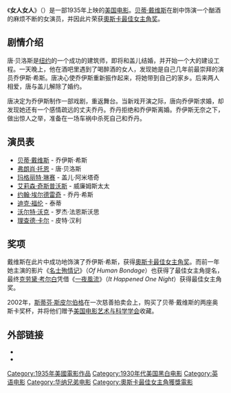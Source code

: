 {{Otheruses|subject=1935年上映的美國電影|other=其他同名作品|女人女人}}
{{Infobox Film
| name = 女人女人
| original_name = {{lang|en|''Dangerous''}}
| image = Dangerous movie.jpg
| caption =
| director = [[阿尔佛雷德·E·格林|阿尔佛雷德·E·格林]]
| producer =
| writer = 莱尔德·多伊尔
| narrator =
| starring = [[贝蒂·戴维斯|贝蒂·戴维斯]]<br />[[弗朗肖·托恩|弗朗肖·托恩]]<br />[[玛格丽特·琳赛|玛格丽特·琳赛]]
| music =
| cinematography = [[厄奈斯特·霍尔|厄奈斯特·霍尔]]
| editing = [[托马斯·理查兹|托马斯·理查兹]]
| distributor = [[华纳兄弟|华纳兄弟]]
| released = {{flagicon|United States}} 1935年12月25日
| runtime = 79分钟
| country = {{USA}}
| language = [[英语|英语]]
| budget =
| preceded_by =
| followed_by =
| website =
| amg_id = 1:12143
| imdb_id = 0026261
}}
《'''女人女人'''》（{{lang-en|''Dangerous''}}）是一部1935年上映的[[美国|美国]][[电影|电影]]。[[贝蒂·戴维斯|贝蒂·戴维斯]]在剧中饰演一个酗酒的麻烦不断的女演员，并因此片荣获[[奧斯卡最佳女主角奖|奧斯卡最佳女主角奖]]。

==剧情介绍==

唐·贝洛斯是[[纽约|纽约]]的一个成功的建筑师，即将和盖儿结婚，并开始一个大的建设工程。一天晚上，他在酒吧里遇到了喝醉酒的女人，发现她是自己几年前最崇拜的演员乔伊斯·希斯。唐决心使乔伊斯重新振作起来，将她带到自己的家乡。后来两人相爱，唐与盖儿解除了婚约。

唐决定为乔伊斯制作一部戏剧，重返舞台。当新戏开演之际，唐向乔伊斯求婚，却发现她还有一个感情疏远的丈夫乔丹。乔丹拒绝和乔伊斯离婚。乔伊斯无奈之下，做出惊人之举，准备在一场车祸中杀死自己和乔丹。

==演员表==
* [[贝蒂·戴维斯|贝蒂·戴维斯]] - 乔伊斯·希斯
* [[弗朗肖·托恩|弗朗肖·托恩]]  - 唐·贝洛斯
* [[玛格丽特·琳赛|玛格丽特·琳赛]] - 盖儿·阿米塔奇
* [[艾莉森·奇斯普沃斯|艾莉森·奇斯普沃斯]] - 威廉姆斯太太
* [[约翰·埃尔德雷奇|约翰·埃尔德雷奇]] - 乔丹·希斯
* [[迪克·福伦|迪克·福伦]] - 泰蒂
* [[沃尔特·沃克|沃尔特·沃克]] - 罗杰·法恩斯沃思
* [[理查德·卡尔|理查德·卡尔]] - 皮特·汉利

==奖项==
戴维斯在此片中成功地饰演了乔伊斯·希斯，获得[[奧斯卡最佳女主角奖|奧斯卡最佳女主角奖]]。而前一年她主演的影片《[[名士殉情记|名士殉情记]]》（''Of Human Bondage''）也获得了最佳女主角提名，最终[[克劳黛·考尔白|克劳黛·考尔白]]凭借《[[一夜風流|一夜風流]]》（''It Happened One Night''）获得最佳女主角奖。

2002年，[[斯蒂芬·斯皮尔伯格|斯蒂芬·斯皮尔伯格]]在一次慈善拍卖会上，购买了贝蒂·戴维斯的两座奥斯卡奖杯，并将他们赠予[[美国电影艺术与科学学会|美国电影艺术与科学学会]]收藏。
==外部链接==
* {{imdb title|id=0026261|title=女人女人}}
* {{amg movie|id=1:12143|title=女人女人}}

{{DEFAULTSORT:Dangerous}}

[[Category:1935年美國電影作品|Category:1935年美國電影作品]]
[[Category:1930年代美国黑白电影|Category:1930年代美国黑白电影]]
[[Category:英语电影|Category:英语电影]]
[[Category:华纳兄弟电影|Category:华纳兄弟电影]]
[[Category:奧斯卡最佳女主角獲獎電影|Category:奧斯卡最佳女主角獲獎電影]]